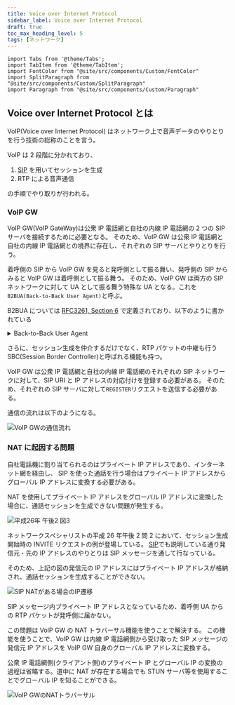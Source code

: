 ```yaml
---
title: Voice over Internet Protocol
sidebar_label: Voice over Internet Protocol
draft: true
toc_max_heading_level: 5
tags: [ネットワーク]
---
```


```mdx-code-block
import Tabs from '@theme/Tabs';
import TabItem from '@theme/TabItem';
import FontColor from "@site/src/components/Custom/FontColor"
import SplitParagraph from "@site/src/components/Custom/SplitParagraph"
import Paragraph from "@site/src/components/Custom/Paragraph"

```

## Voice over Internet Protocol とは

VoIP(Voice over Internet Protocol) はネットワーク上で音声データのやりとりを行う技術の総称のことを言う。

VoIP は 2 段階に分かれており、

1. [SIP][sip] を用いてセッションを生成
2. RTP による音声通信

の手順でやり取りが行われる。

### VoIP GW

VoIP GW(VoIP GateWay)は公衆 IP 電話網と自社の内線 IP 電話網の 2 つの SIP サーバを接続するために必要となる。
そのため、VoIP GW は公衆 IP 電話網と自社の内線 IP 電話網との境界に存在し、それぞれの SIP サーバとやりとりを行う。

着呼側の SIP から VoIP GW を見ると発呼側として振る舞い、発呼側の SIP からみると VoIP GW は着呼側として振る舞う。
そのため、VoIP GW は両方の SIP ネットワークに対して UA として振る舞う特殊な UA となる。これを `B2BUA(Back-to-Back User Agent)`と呼ぶ。

B2BUA については [RFC3261, Section 6](https://www.rfc-editor.org/rfc/rfc3261#section-6) で定義されており、以下のように書かれている

<details>
  <summary>Back-to-Back User Agent</summary>A back-to-back user agent (B2BUA) is
  a logical entity that receives a request and processes it as a user agent
  server (UAS). In order to determine how the request should be answered, it
  acts as a user agent client (UAC) and generates requests. Unlike a proxy
  server, it maintains dialog state and must participate in all requests sent on
  the dialogs it has established. Since it is a concatenation of a UAC and UAS,
  no explicit definitions are needed for its behavior.
</details>

さらに、セッション生成を仲介するだけでなく、RTP パケットの中継も行う SBC(Session Border Controller)と呼ばれる機能も持つ。

VoIP GW は公衆 IP 電話網と自社の内線 IP 電話網のそれぞれの SIP ネットワークに対して、SIP URI と IP アドレスの対応付けを登録する必要がある。
そのため、それぞれの SIP サーバに対して`REGISTER`リクエストを送信する必要がある。

通信の流れは以下のようになる。

![VoIP GWの通信流れ](/img/svg/Network/voip-network/voip-network-1.drawio.svg "VoIP GWの通信流れ")

### NAT に起因する問題

自社電話機に割り当てられるのはプライベート IP アドレスであり、インターネット網を経由し、
SIP を使った通話を行う場合はプライベート IP アドレスからグローバル IP アドレスに変換する必要がある。

NAT を使用してプライベート IP アドレスをグローバル IP アドレスに変換した場合に、通話セッションを生成できない問題が発生する。

![平成26年 午後2 図3](/img/png/Network/sip/H26-2-2-figure-3.png "平成26年 午後2 図3")

ネットワークスペシャリストの平成 26 年午後 2 問 2 において、セッション生成開始時の INVITE リクエストの例が登場している。
[SIP][sip]でも説明している通り発信元・先の IP アドレスのやりとりは SIP メッセージを通して行なっている。

そのため、上記の図の発信元の IP アドレスにはプライベート IP アドレスが格納され、通話セッションを生成することができない。

![SIP NATがある場合のIP遷移](/img/svg/Network/voip-network/voip-network-2.drawio.svg "SIP NATがある場合のIP遷移")

SIP メッセージ内プライベート IP アドレスとなっているため、着呼側 UA からの RTP パケットが発呼側に届かない。

この問題は VoIP GW の NAT トラバーサル機能を使うことで解決する。
この機能を使うことで、VoIP GW は内線 IP 電話網側から受け取った SIP メッセージの発信元 IP アドレスを VoIP GW 自身のグローバル IP アドレスに変換する。

公衆 IP 電話網側(クライアント側)のプライベート IP とグローバル IP の変換の過程は省略する。道中に NAT が存在する場合でも STUN サーバ等を使用することでグローバル IP を知ることができる。

![VoIP GWのNATトラバーサル](/img/svg/Network/voip-network/voip-network-3.drawio.svg "VoIP GWのNATトラバーサル")

[sip]: /docs/Network/sip
